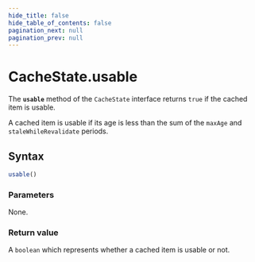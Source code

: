 ```yaml
---
hide_title: false
hide_table_of_contents: false
pagination_next: null
pagination_prev: null
---
```

# CacheState.usable

The **`usable`** method of the `CacheState` interface returns `true` if the cached item is usable.

A cached item is usable if its age is less than the sum of the `maxAge` and `staleWhileRevalidate` periods.

## Syntax

```js
usable()
```

### Parameters

None.

### Return value

A `boolean` which represents whether a cached item is usable or not.
